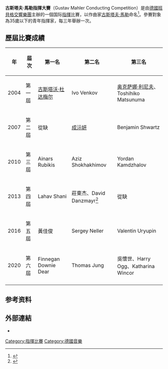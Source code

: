'''古斯塔夫·馬勒指揮大賽'''（Gustav Mahler Conducting Competition）是由[[德國|德國]][[班貝格交響樂團|班貝格交響樂團]]主辦的一個国际[[指揮家|指揮]]比賽，以作曲家[[古斯塔夫·馬勒|古斯塔夫·馬勒]]命名<ref>{{cite web |title=Gustav Mahler Conducting Competition |url=https://www.bamberger-symphoniker.de/en/the-mahler-competition/the-conducting-competition-of-the-bamberg-symphony.html |language=en |access-date=2021-05-01 |archive-date=2017-09-16 |archive-url=https://web.archive.org/web/20170916132259/https://www.bamberger-symphoniker.de/en/the-mahler-competition/the-conducting-competition-of-the-bamberg-symphony.html |dead-url=no }}</ref>。參賽對象為35歲以下的青年指揮家，每三年舉辦一次。

==歷屆比賽成績==
{| class="wikitable"
|-
! 年 !! 屆次 !! 第一名 !! 第二名 !! 第三名 
|-
| 2004 || 第一屆 || [[古斯塔沃·杜达梅尔|古斯塔沃·杜达梅尔]] || Ivo Venkov || [[奥克萨娜·利尼夫|奥克萨娜·利尼夫]]、Toshihiko Matsunuma 
|-
| 2007 || 第二屆 || 從缺 || [[成沶妍|成沶妍]] || Benjamin Shwartz 
|-
| 2010 || 第三屆 || Ainars Rubikis || Aziz Shokhakhimov || Yordan Kamdzhalov 
|-
| 2013 || 第四屆 || Lahav Shani || 莊東杰、David Danzmayr<ref>{{cite web|url=https://read.muzikair.com/tw/articles/8c1889f8-f1a8-4892-8647-522f50f3a510|title=莊東杰 馬勒交響樂指揮大賽獲亞軍|work=MUZIK AIR|date=2016-06-14|access-date=2021-05-01|archive-date=2021-05-01|archive-url=https://web.archive.org/web/20210501164506/https://read.muzikair.com/tw/articles/8c1889f8-f1a8-4892-8647-522f50f3a510|dead-url=no}}</ref>|| 從缺 
|-
| 2016 || 第五屆 || 黃佳俊 || Sergey Neller || Valentin Uryupin 
|-
| 2020 || 第六屆 || Finnegan Downie Dear || Thomas Jung || 吳懷世、Harry Ogg、Katharina Wincor 
|-
|}

==参考资料==
{{reflist}}
==外部連結==
* {{official website|https://www.bamberger-symphoniker.de/the-mahler-competition/der-dirigentenwettbewerb-der-bamberger-symphoniker.html}}{{de}}{{en}}
{{Authority control}}
[[Category:指揮比賽|Category:指揮比賽]]
[[Category:德國音樂|Category:德國音樂]]